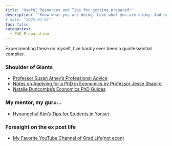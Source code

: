 ```yaml
---
title: "Useful Resources and Tips for getting prepared!"
description: '"Know what you are doing. Love what you are doing. And believe in what you are doing." — Will Rogers'
# date: "2025-03-01"
toc: false
categories:
  - PhD Preparation
---
```


Experimenting these on myself, I've hardly ever been a quintessential complier.

### Shoulder of Giants
- [Professor Susan Athey's Professional Advice](https://gsb-faculty.stanford.edu/susan-athey/professional-advice/)
- [Notes on Applying for a PhD in Economics by Professor Jesse Shapiro](https://scholar.harvard.edu/files/shapiro/files/phdnotes.pdf)
- [Natalie Duncombe's Economics PhD Guides](https://natalieduncombe.com/resources/)


### My mentor, my guru...
- [Hyoungchul Kim's Tips for Students in Yonsei](https://hchulkim.github.io/posts/admission-econ/)

### Foresight on the ex post life
- [My Favorite YouTube Channel of Grad Life(not econ)](https://www.youtube.com/@LeeJennK)